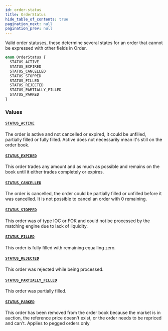 ```yaml
---
id: order-status
title: OrderStatus
hide_table_of_contents: true
pagination_next: null
pagination_prev: null
---
```



Valid order statuses, these determine several states for an order that cannot be expressed with other fields in Order.

```graphql
enum OrderStatus {
  STATUS_ACTIVE
  STATUS_EXPIRED
  STATUS_CANCELLED
  STATUS_STOPPED
  STATUS_FILLED
  STATUS_REJECTED
  STATUS_PARTIALLY_FILLED
  STATUS_PARKED
}
```


### Values

#### [`STATUS_ACTIVE`](#)

The order is active and not cancelled or expired, it could be unfilled, partially filled or fully filled.
Active does not necessarily mean it's still on the order book.


#### [`STATUS_EXPIRED`](#)

This order trades any amount and as much as possible and remains on the book until it either trades completely or expires.


#### [`STATUS_CANCELLED`](#)

The order is cancelled, the order could be partially filled or unfilled before it was cancelled. It is not possible to cancel an order with 0 remaining.


#### [`STATUS_STOPPED`](#)

This order was of type IOC or FOK and could not be processed by the matching engine due to lack of liquidity.


#### [`STATUS_FILLED`](#)

This order is fully filled with remaining equalling zero.


#### [`STATUS_REJECTED`](#)

This order was rejected while being processed.


#### [`STATUS_PARTIALLY_FILLED`](#)

This order was partially filled.


#### [`STATUS_PARKED`](#)

This order has been removed from the order book because the market is in auction, the reference price doesn't exist, or the order needs to be repriced and can't. Applies to pegged orders only




